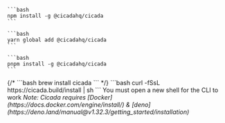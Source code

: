 <Tabs>
  <Tab title="npm">
    
    ```bash
    npm install -g @cicadahq/cicada 
    ```
  </Tab>
   <Tab title="yarn">
    
    ```bash
    yarn global add @cicadahq/cicada
    ```

  </Tab>
  <Tab title="pnpm">
    
    ```bash
    pnpm install -g @cicadahq/cicada 
    ```
  </Tab>
  {/*
  </Tab>
  <Tab title="brew">
    ```bash
    brew install cicada
    ```
  </Tab> */}
  <Tab title="curl">
    ```bash
    curl -fSsL https://cicada.build/install | sh
    ```
  You must open a new shell for the CLI to work
  </Tab>
</Tabs>

<em>
  Note: Cicada requires [Docker](https://docs.docker.com/engine/install/) &
  [deno](https://deno.land/manual@v1.32.3/getting_started/installation)
</em>
